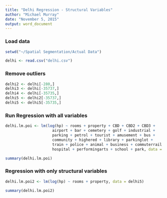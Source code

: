 ```yaml
---
title: "Delhi Regression - Structural Variables"
author: "Michael Murray"
date: "November 5, 2015"
output: word_document
---
```


### Load data
```r
setwd("~/Spatial Segmentation/Actual Data")

delhi <- read.csv("delhi.csv")

```

### Remove outliers
```r
delhi2 <- delhi[-280,]
delhi3 <- delhi[-35737,]
delhi4 <- delhi[-35735,]
delhi5 <- delhi2[-35737,]
delhi5 <- delhi5[-35735,]
```

### Run Regression with all variables

```r
delhi.lm.poi <- lm(log(hp) ~ rooms + property + CBD + CBD2 + CBD3 +
                     airport + bar + cemetery + golf + industrial +
                     parking + petrol + tourist + amusement + bus +
                     community + highered + library + parkinglot +
                     train + police + animal + business + commuterrail +
                     hospital + performingarts + school + park, data = delhi5)

summary(delhi.lm.poi)
```


### Regression with only structural variables

```r
delhi.lm.poi2 <- lm(log(hp) ~ rooms + property, data = delhi5)

summary(delhi.lm.poi2)
```
